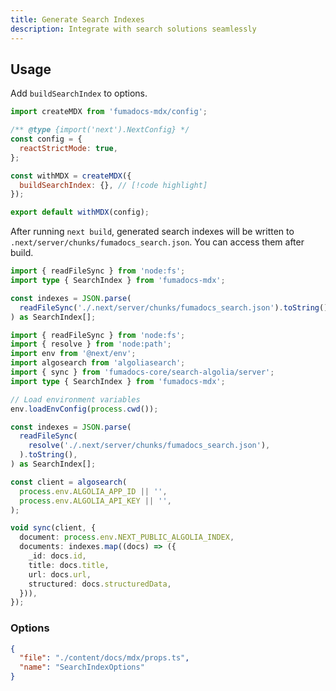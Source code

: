 ```yaml
---
title: Generate Search Indexes
description: Integrate with search solutions seamlessly
---
```


## Usage

Add `buildSearchIndex` to options.

```js
import createMDX from 'fumadocs-mdx/config';

/** @type {import('next').NextConfig} */
const config = {
  reactStrictMode: true,
};

const withMDX = createMDX({
  buildSearchIndex: {}, // [!code highlight]
});

export default withMDX(config);
```

After running `next build`, generated search indexes will be written to `.next/server/chunks/fumadocs_search.json`.
You can access them after build.

```ts title="update-index.mts"
import { readFileSync } from 'node:fs';
import type { SearchIndex } from 'fumadocs-mdx';

const indexes = JSON.parse(
  readFileSync('./.next/server/chunks/fumadocs_search.json').toString(),
) as SearchIndex[];
```

<Accordions>

<Accordion title='Full example of integrating with Algolia Search'>

```ts title='update-index.mts'
import { readFileSync } from 'node:fs';
import { resolve } from 'node:path';
import env from '@next/env';
import algosearch from 'algoliasearch';
import { sync } from 'fumadocs-core/search-algolia/server';
import type { SearchIndex } from 'fumadocs-mdx';

// Load environment variables
env.loadEnvConfig(process.cwd());

const indexes = JSON.parse(
  readFileSync(
    resolve('./.next/server/chunks/fumadocs_search.json'),
  ).toString(),
) as SearchIndex[];

const client = algosearch(
  process.env.ALGOLIA_APP_ID || '',
  process.env.ALGOLIA_API_KEY || '',
);

void sync(client, {
  document: process.env.NEXT_PUBLIC_ALGOLIA_INDEX,
  documents: indexes.map((docs) => ({
    _id: docs.id,
    title: docs.title,
    url: docs.url,
    structured: docs.structuredData,
  })),
});
```

</Accordion>
</Accordions>

### Options

```json doc-gen:typescript
{
  "file": "./content/docs/mdx/props.ts",
  "name": "SearchIndexOptions"
}
```
